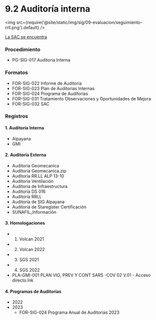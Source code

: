 # 9.2 Auditoría interna

<img src={require('@site/static/img/sig/09-evaluacion/seguimiento-rrll.png').default} />

[La SAC se encuentra](https://gmiperu.sharepoint.com/:x:/r/sites/ESTRUCTURASIGGMI/Documentos%20compartidos/ESTRUCTURA%20SIG%20GMI/9.2%20AUDITOR%C3%8DA%20INTERNA/3.%20Registros/1.%20Auditor%C3%ADa%20Interna/GMI/1.%20Auditor%C3%ACa%20Interna%20GMI%202022/1.%20NC/1.%20SAC-RRHH-001%20-RRHH.xlsx?d=wa517d8a3181d4bae853f39e69f6779eb&csf=1&web=1&e=ulg5Fs)

### Procedimiento
  - PG-SIG-017 Auditoria Interna

### Formatos
  - FOR-SIG-022 Informe de Auditoria
  - FOR-SIG-023  Plan de Auditorias Internas
  - FOR-SIG-024 Programa de Auditorias
  - FOR-SIG-031 Tratamiento Observaciones y Oportunidades de Mejora
  - FOR-SIG-032 SAC

### Registros

#### 1. Auditoría Interna
  - Alpayana
  - GMI
#### 2. Auditoría Externa
  - Auditoria Geomecanica
  - Auditoria Geomecanica.zip
  - Auditoria RR.LL ALP 13-10
  - Auditoria Ventilación
  - Auditoria de Infraestructura
  - Auditoría DS 016
  - Auditoría RRLL
  - Auditoría de SIG Alpayana
  - Auditoría de Staregister Certificación
  - SUNAFIL_Información
#### 3. Homologaciones
  - 1. Volcan  2021
  - 2. Volcan 2022
  - 3. SGS 2021
  - 4. SGS 2022
  - PLA-GMI-001 PLAN VIG, PREV Y CONT  SARS -COV 02  V.01 - Acceso directo.lnk
#### 4. Programas de Auditorías
  - 2022
  - 2023
    * FOR-SIG-024 Programa Anual de Auditorias 2023

